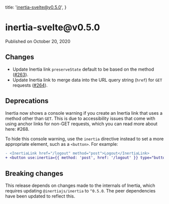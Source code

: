 
  title: 'inertia-svelte@v0.5.0',
}

<h1>inertia-svelte@v0.5.0</h1>

<div className="-mt-8 mb-12 text-base font-medium text-gray-600">Published on October 20, 2020</div>

## Changes

- Update Inertia link `preserveState` default to be based on the method ([#263](https://github.com/inertiajs/inertia/pull/263)).
- Update Inertia link to merge data into the URL query string (`href`) for `GET` requests ([#264](https://github.com/inertiajs/inertia/pull/264)).

## Deprecations

Inertia now shows a console warning if you create an Inertia link that uses a method other than `GET`. This is due to accessibility issues that come with using anchor links for non-GET requests, which you can read more about here: #268.

To hide this console warning, use the `inertia` directive instead to set a more appropriate element, such as a `<button>`. For example:

```diff
- <InertiaLink href="/logout" method="post">Logout</InertiaLink>
+ <button use:inertia={{ method: 'post', href: '/logout' }} type="button">Logout</button>
```

## Breaking changes

This release depends on changes made to the internals of Inertia, which requires updating `@inertiajs/inertia` to `^0.5.0`. The peer dependencies have been updated to reflect this.
